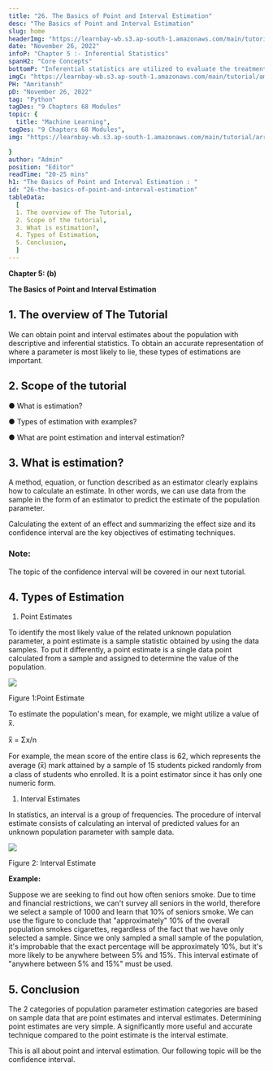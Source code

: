 ```yaml
---
title: "26. The Basics of Point and Interval Estimation"
desc: "The Basics of Point and Interval Estimation"
slug: home
headerImg: "https://learnbay-wb.s3.ap-south-1.amazonaws.com/main/tutorial/Statistics+Header.png"
date: "November 26, 2022"
infoP: "Chapter 5 :- Inferential Statistics"
spanH2: "Core Concepts"
bottomP: "Inferential statistics are utilized to evaluate the treatment groups and draw conclusions about a wider population of individuals by collecting measures from the sample of experiment members."
imgC: "https://learnbay-wb.s3.ap-south-1.amazonaws.com/main/tutorial/amritansh.png"
PH: "Amritansh"
pD: "November 26, 2022"
tag: "Python"
tagDes: "9 Chapters 68 Modules"
topic: {
  title: "Machine Learning",
tagDes: "9 Chapters 68 Modules",
img: "https://learnbay-wb.s3.ap-south-1.amazonaws.com/main/tutorial/arrow.png"

}
author: "Admin"
position: "Editor"
readTime: "20-25 mins"
h1: "The Basics of Point and Interval Estimation : "
id: "26-the-basics-of-point-and-interval-estimation"
tableData:
  [
  1. The overview of The Tutorial, 
  2. Scope of the tutorial,  
  3. What is estimation?,  
  4. Types of Estimation,  
  5. Conclusion,
  ]
---
```






**Chapter 5: (b)**

**The Basics of Point and Interval Estimation**

## 1. The overview of The Tutorial


We can obtain point and interval estimates about the population with descriptive and inferential statistics. To obtain an accurate representation of where a parameter is most likely to lie, these types of estimations are important.

 

## 2. Scope of the tutorial


 


●  	What is estimation?


●  	Types of estimation with examples?


●  	What are point estimation and interval estimation?

## 3. What is estimation?


 

A method, equation, or function described as an estimator clearly explains how to calculate an estimate. In other words, we can use data from the sample in the form of an estimator to predict the estimate of the population parameter.

Calculating the extent of an effect and summarizing the effect size and its confidence interval are the key objectives of estimating techniques.

 


### Note:

The topic of the confidence interval will be covered in our next tutorial.

 

## 4. Types of Estimation



  1.    Point Estimates

To identify the most likely value of the related unknown population parameter, a point estimate is a sample statistic obtained by using the data samples. To put it differently, a point estimate is a single data point calculated from a sample and assigned to determine the value of the population.





<img src="https://learnbay-wb.s3.ap-south-1.amazonaws.com/main/tutorial/statistics/Point+estimate+figure+2.jpg"></img>



  Figure 1:Point Estimate

To estimate the population's mean, for example, we might utilize a value of x̅.

x̅ = Σx/n

For example, the mean score of the entire class is 62, which represents the average (x̅) mark attained by a sample of 15 students picked randomly from a class of students who enrolled. It is a point estimator since it has only one numeric form.



1. Interval Estimates

In statistics, an interval is a group of frequencies. The procedure of interval estimate consists of calculating an interval of predicted values for an unknown population parameter with sample data.





<img src="https://learnbay-wb.s3.ap-south-1.amazonaws.com/main/tutorial/statistics/interval+estimate+figure+2.jpg"></img>



  Figure 2: Interval Estimate

**Example:**

Suppose we are seeking to find out how often seniors smoke. Due to time and financial restrictions, we can't survey all seniors in the world, therefore we select a sample of 1000 and learn that 10% of seniors smoke. We can use the figure to conclude that "approximately" 10% of the overall population smokes cigarettes, regardless of the fact that we have only selected a sample. Since we only sampled a small sample of the population, it's improbable that the exact percentage will be approximately 10%, but it's more likely to be anywhere between 5% and 15%. This interval estimate of "anywhere between 5% and 15%" must be used.

 

## 5. Conclusion


 

The 2 categories of population parameter estimation categories are based on sample data that are point estimates and interval estimates. Determining point estimates are very simple. A significantly more useful and accurate technique compared to the point estimate is the interval estimate.

This is all about point and interval estimation. Our following topic will be the confidence interval.

 
